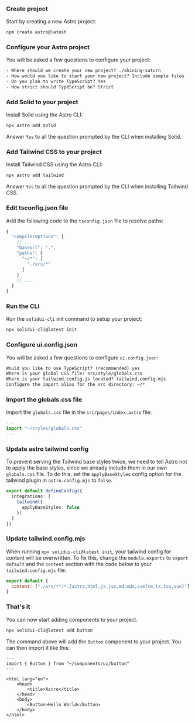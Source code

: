 <MDXHeader title="Astro" description="Install and configure Astro." />

<Steps>

### Create project

Start by creating a new Astro project:

```bash
npm create astro@latest
```

### Configure your Astro project

You will be asked a few questions to configure your project:

```txt showLineNumbers
- Where should we create your new project? ./shining-saturn
- How would you like to start your new project? Include sample files
- Do you plan to write TypeScript? Yes
- How strict should TypeScript be? Strict
```

### Add Solid to your project

Install Solid using the Astro CLI:

```bash
npx astro add solid
```

<Callout className="mt-4">

Answer `Yes` to all the question prompted by the CLI when installing Solid.

</Callout>

### Add Tailwind CSS to your project

Install Tailwind CSS using the Astro CLI:

```bash
npx astro add tailwind
```

<Callout className="mt-4">

Answer `Yes` to all the question prompted by the CLI when installing Tailwind CSS.

</Callout>

### Edit tsconfig.json file

Add the following code to the `tsconfig.json` file to resolve paths:

```ts {4-9}
{
  "compilerOptions": {
    // ...
    "baseUrl": ".",
    "paths": {
      "~/*": [
        "./src/*"
      ]
    }
    // ...
  }
}
```

### Run the CLI

Run the `solidui-cli` init command to setup your project:

```bash
npx solidui-cli@latest init
```

### Configure ui.config.json

You will be asked a few questions to configure `ui.config.json`:

```txt showLineNumbers
Would you like to use TypeScript? (recommended) yes
Where is your global CSS file? src/style/globals.css
Where is your tailwind.config.js located? tailwind.config.mjs
Configure the import alias for the src directory: ~/*
```

### Import the globals.css file

Import the `globals.css` file in the `src/pages/index.astro` file:

```ts {2}
---
import "~/styles/globals.css"
---
```

### Update astro tailwind config

To prevent serving the Tailwind base styles twice, we need to tell Astro not to apply the base styles, since we already include them in our own `globals.css` file. To do this, set the `applyBaseStyles` config option for the tailwind plugin in `astro.config.mjs` to `false`.

```ts {3-5}
export default defineConfig({
  integrations: [
    tailwind({
      applyBaseStyles: false
    })
  ]
})
```

### Update tailwind.config.mjs

When running `npx solidui-cli@latest init`, your tailwind config for content will be overwritten. To fix this, change the `module.exports` to `export default` and the `content` section with the code below to your `tailwind.config.mjs` file:

```js {2}
export default {
  content: ["./src/**/*.{astro,html,js,jsx,md,mdx,svelte,ts,tsx,vue}"]
}
```

### That's it

You can now start adding components to your project.

```bash
npx solidui-cli@latest add button
```

The command above will add the `Button` component to your project. You can then import it like this:

```astro {2,10}
---
import { Button } from "~/components/ui/button"
---

<html lang="en">
	<head>
		<title>Astro</title>
	</head>
	<body>
		<Button>Hello World</Button>
	</body>
</html>
```

</Steps>
